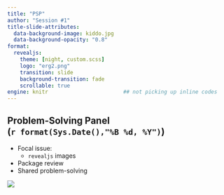 ---
title: "PSP"
author: "Session #1"
title-slide-attributes: 
  data-background-image: kiddo.jpg
  data-background-opacity: "0.8"
format: 
  revealjs:
    theme: [night, custom.scss]
    logo: "erg2.png"
    transition: slide
    background-transition: fade
    scrollable: true
engine: knitr                        ## not picking up inline codes
---

## Problem-Solving Panel <br>(`r format(Sys.Date(),"%B %d, %Y")`)

:::: {layout="[60,30]"}

::: {#first-column}

+   Focal issue: 
    + `revealjs` images
+   Package review
+   Shared problem-solving

:::

::: {#second-column}
![](polite.png)
:::

::::
